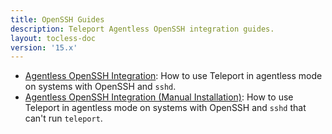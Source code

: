 ```yaml
---
title: OpenSSH Guides
description: Teleport Agentless OpenSSH integration guides.
layout: tocless-doc
version: '15.x'
---
```


- [Agentless OpenSSH Integration](/docs/server-access/openssh/openssh): How to use Teleport in agentless mode on systems with OpenSSH and `sshd`.
- [Agentless OpenSSH Integration (Manual Installation)](/docs/server-access/openssh/openssh-manual-install): How to use Teleport in agentless mode
  on systems with OpenSSH and `sshd` that can't run `teleport`.

